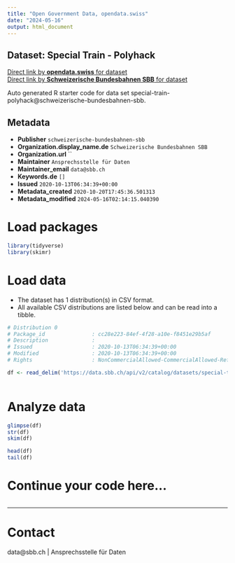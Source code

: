 ```yaml
---
title: "Open Government Data, opendata.swiss"
date: "2024-05-16"
output: html_document
---
```


## Dataset: Special Train - Polyhack



[Direct link by **opendata.swiss** for dataset](https://opendata.swiss/de/dataset/__86-1)<br>
[Direct link by **Schweizerische Bundesbahnen SBB** for dataset](https://data.sbb.ch/explore/dataset/special-train-polyhack/)

Auto generated R starter code for data set special-train-polyhack@schweizerische-bundesbahnen-sbb.

## Metadata

- **Publisher** `schweizerische-bundesbahnen-sbb`
- **Organization.display_name.de** `Schweizerische Bundesbahnen SBB`
- **Organization.url** ``
- **Maintainer** `Ansprechsstelle für Daten`
- **Maintainer_email** `data@sbb.ch`
- **Keywords.de** `[]`
- **Issued** `2020-10-13T06:34:39+00:00`
- **Metadata_created** `2020-10-20T17:45:36.501313`
- **Metadata_modified** `2024-05-16T02:14:15.040390`


# Load packages

```r

library(tidyverse)
library(skimr)

```

# Load data

-   The dataset has 1 distribution(s) in CSV format.
-   All available CSV distributions are listed below and can be read into a tibble.

```r

# Distribution 0
# Package_id               : cc28e223-84ef-4f28-a10e-f8451e29b5af
# Description              : 
# Issued                   : 2020-10-13T06:34:39+00:00
# Modified                 : 2020-10-13T06:34:39+00:00
# Rights                   : NonCommercialAllowed-CommercialAllowed-ReferenceRequired

df <- read_delim('https://data.sbb.ch/api/v2/catalog/datasets/special-train-polyhack/exports/csv')



```

# Analyze data

```r

glimpse(df)
str(df)
skim(df)

head(df)
tail(df)

```

# Continue your code here...

```r

```

------------------------------------------------------------------------

# Contact

data@sbb.ch | Ansprechsstelle für Daten
